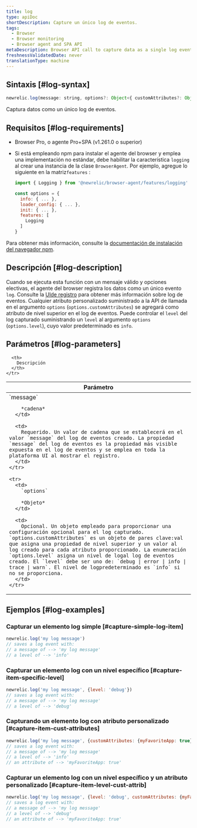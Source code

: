 ```yaml
---
title: log
type: apiDoc
shortDescription: Capture un único log de eventos.
tags:
  - Browser
  - Browser monitoring
  - Browser agent and SPA API
metaDescription: Browser API call to capture data as a single log event.
freshnessValidatedDate: never
translationType: machine
---
```


## Sintaxis [#log-syntax]

```js
newrelic.log(message: string, options?: Object<{ customAttributes?: Object, level?: 'debug|error|info|trace|warn'}>)
```

Captura datos como un único log de eventos.

## Requisitos [#log-requirements]

* Browser Pro, o agente Pro+SPA (v1.261.0 o superior)

* Si está empleando npm para instalar el agente del browser y emplea una implementación no estándar, debe habilitar la característica `logging` al crear una instancia de la clase `BrowserAgent`. Por ejemplo, agregue lo siguiente en la matriz`features` :

  ```js
  import { Logging } from '@newrelic/browser-agent/features/logging'

  const options = {
    info: { ... },
    loader_config: { ... },
    init: { ... },
    features: [
      Logging
    ]
  }
  ```

Para obtener más información, consulte la [documentación de instalación del navegador npm](https://www.npmjs.com/package/@newrelic/browser-agent#new-relic-browser-agent).

## Descripción [#log-description]

Cuando se ejecuta esta función con un mensaje válido y opciones electivas, el agente del browser registra los datos como un único evento `log`. Consulte la [UIde registro](/docs/logs/ui-data/use-logs-ui/) para obtener más información sobre log de eventos. Cualquier atributo personalizado suministrado a la API de llamada en el argumento `options` (`options.customAttributes`) se agregará como atributo de nivel superior en el log de eventos. Puede controlar el `level` del log capturado suministrando un `level` al argumento `options` (`options.level`), cuyo valor predeterminado es `info`.

## Parámetros [#log-parameters]

<table>
  <thead>
    <tr>
      <th width="25%">
        Parámetro
      </th>

      <th>
        Descripción
      </th>
    </tr>
  </thead>

  <tbody>
    <tr>
      <td>
        `message`

        *cadena*
      </td>

      <td>
        Requerido. Un valor de cadena que se establecerá en el valor `message` del log de eventos creado. La propiedad `message` del log de eventos es la propiedad más visible expuesta en el log de eventos y se emplea en toda la plataforma UI al mostrar el registro.
      </td>
    </tr>

    <tr>
      <td>
        `options`

        *Objeto*
      </td>

      <td>
        Opcional. Un objeto empleado para proporcionar una configuración opcional para el log capturado. `options.customAttributes` es un objeto de pares clave:val que asigna una propiedad de nivel superior y un valor al log creado para cada atributo proporcionado. La enumeración `options.level` asigna un nivel de logal log de eventos creado. El `level` debe ser uno de: `debug | error | info | trace | warn`. El nivel de logpredeterminado es `info` si no se proporciona.
      </td>
    </tr>
  </tbody>
</table>

## Ejemplos [#log-examples]

### Capturar un elemento log simple [#capture-simple-log-item]

```js
newrelic.log('my log message')
// saves a log event with:
// a message of --> 'my log message'
// a level of --> 'info'
```

### Capturar un elemento log con un nivel específico [#capture-item-specific-level]

```js
newrelic.log('my log message', {level: 'debug'})
// saves a log event with:
// a message of --> 'my log message'
// a level of --> 'debug'
```

### Capturando un elemento log con atributo personalizado [#capture-item-cust-attributes]

```js
newrelic.log('my log message', {customAttributes: {myFavoriteApp: true}})
// saves a log event with:
// a message of --> 'my log message'
// a level of --> 'info'
// an attribute of --> 'myFavoriteApp: true'
```

### Capturar un elemento log con un nivel específico y un atributo personalizado [#capture-item-level-cust-attrib]

```js
newrelic.log('my log message', {level: 'debug', customAttributes: {myFavoriteApp: true}})
// saves a log event with:
// a message of --> 'my log message'
// a level of --> 'debug'
// an attribute of --> 'myFavoriteApp: true'
```